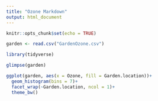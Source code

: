 ```yaml
---
title: "Ozone Markdown"
output: html_document
---
```


```r
knitr::opts_chunk$set(echo = TRUE)
```

```r
garden <- read.csv("GardenOzone.csv")

library(tidyverse)
```

```r
glimpse(garden)
```

```r
ggplot(garden, aes(x = Ozone, fill = Garden.location))+
  geom_histogram(bins = 7)+
  facet_wrap(~Garden.location, ncol = 1)+
  theme_bw()
```


